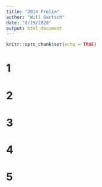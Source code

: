 ```yaml
---
title: "2014 Prelim"
author: "Will Gertsch"
date: "8/19/2020"
output: html_document
---
```


```r
knitr::opts_chunk$set(echo = TRUE)
```

# 1

# 2

# 3

# 4

# 5
